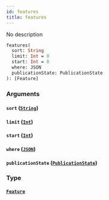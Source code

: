 ```yaml
---
id: features
title: features
---
```


No description

```graphql
features(
  sort: String
  limit: Int = 0
  start: Int = 0
  where: JSON
  publicationState: PublicationState
): [Feature]

```

### Arguments

#### `sort` ([`String`](/v1/scalars/string))

#### `limit` ([`Int`](/v1/scalars/int))

#### `start` ([`Int`](/v1/scalars/int))

#### `where` ([`JSON`](/v1/scalars/json))

#### `publicationState` ([`PublicationState`](/v1/enums/publication-state))

### Type

#### [`Feature`](/v1/objects/feature)
